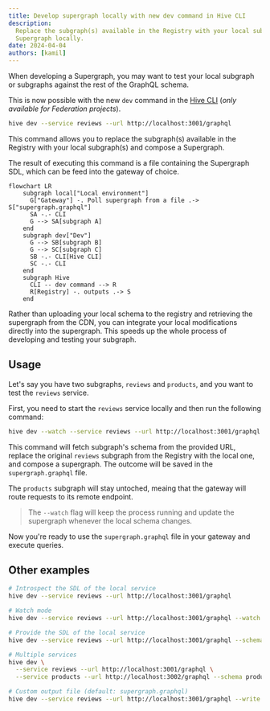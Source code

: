 ```yaml
---
title: Develop supergraph locally with new dev command in Hive CLI
description:
  Replace the subgraph(s) available in the Registry with your local subgraph(s) and compose a
  Supergraph locally.
date: 2024-04-04
authors: [kamil]
---
```


When developing a Supergraph, you may want to test your local subgraph or subgraphs against the rest
of the GraphQL schema.

This is now possible with the new `dev` command in the [Hive CLI](../docs/api-reference/cli.mdx)
(_only available for Federation projects_).

```bash
hive dev --service reviews --url http://localhost:3001/graphql
```

This command allows you to replace the subgraph(s) available in the Registry with your local
subgraph(s) and compose a Supergraph.

The result of executing this command is a file containing the Supergraph SDL, which can be feed into
the gateway of choice.

```mermaid
flowchart LR
    subgraph local["Local environment"]
      G["Gateway"] -. Poll supergraph from a file .-> S["supergraph.graphql"]
      SA -.- CLI
      G --> SA[subgraph A]
    end
    subgraph dev["Dev"]
      G --> SB[subgraph B]
      G --> SC[subgraph C]
      SB -.- CLI[Hive CLI]
      SC -.- CLI
    end
    subgraph Hive
      CLI -- dev command --> R
      R[Registry] -. outputs .-> S
    end
```

Rather than uploading your local schema to the registry and retrieving the supergraph from the CDN,
you can integrate your local modifications directly into the supergraph. This speeds up the whole
process of developing and testing your subgraph.

## Usage

Let's say you have two subgraphs, `reviews` and `products`, and you want to test the `reviews`
service.

First, you need to start the `reviews` service locally and then run the following command:

```bash
hive dev --watch --service reviews --url http://localhost:3001/graphql
```

This command will fetch subgraph's schema from the provided URL, replace the original `reviews`
subgraph from the Registry with the local one, and compose a supergraph. The outcome will be saved
in the `supergraph.graphql` file.

The `products` subgraph will stay untoched, meaing that the gateway will route requests to its
remote endpoint.

> The `--watch` flag will keep the process running and update the supergraph whenever the local
> schema changes.

Now you're ready to use the `supergraph.graphql` file in your gateway and execute queries.

## Other examples

```bash
# Introspect the SDL of the local service
hive dev --service reviews --url http://localhost:3001/graphql

# Watch mode
hive dev --service reviews --url http://localhost:3001/graphql --watch

# Provide the SDL of the local service
hive dev --service reviews --url http://localhost:3001/graphql --schema reviews.graphql

# Multiple services
hive dev \
  --service reviews --url http://localhost:3001/graphql \
  --service products --url http://localhost:3002/graphql --schema products.graphql

# Custom output file (default: supergraph.graphql)
hive dev --service reviews --url http://localhost:3001/graphql --write super.graphql
```
